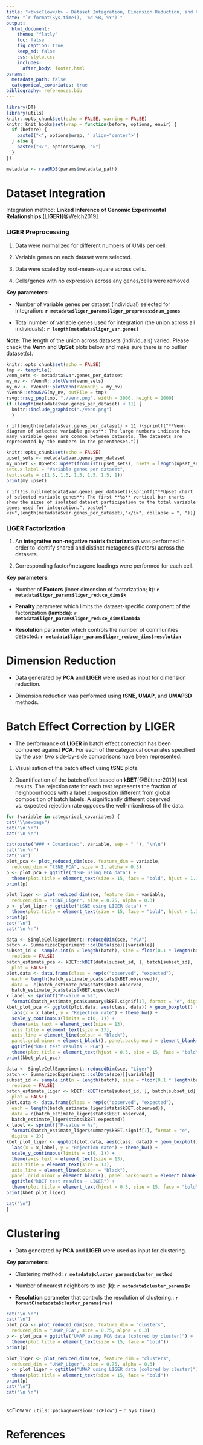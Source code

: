 ```yaml
---
title: "<b>scFlow</b> - Dataset Integration, Dimension Reduction, and Clustering Report"
date: "`r format(Sys.time(), '%d %B, %Y')`"
output:
  html_document:
    theme: "flatly"
    toc: false
    fig_caption: true
    keep_md: false
    css: style.css
    includes:
      after_body: footer.html
params:
  metadata_path: false
  categorical_covariates: true
bibliography: references.bib
---
```


```r
library(DT)
library(utils)
knitr::opts_chunk$set(echo = FALSE, warning = FALSE)
knitr::knit_hooks$set(wrap = function(before, options, envir) {
  if (before) {
    paste0("<", options$wrap, ' align="center">')
  } else {
    paste0("</", options$wrap, ">")
  }
})
```

```r
metadata <- readRDS(params$metadata_path)
```

# Dataset Integration

Integration method: **Linked Inference of Genomic Experimental Relationships (LIGER)**[@Welch2019]

### LIGER Preprocessing

1. Data were normalized for different numbers of UMIs per cell.

2. Variable genes on each dataset were selected.

3. Data were scaled by root-mean-square across cells.

4. Cells/genes with no expression across any genes/cells were removed.

**Key parameters:**

- Number of variable genes per dataset (individual) selected for integration: **`r metadata$liger_params$liger_preprocess$num_genes`**

- Total number of variable genes used for integration (the union across all individuals): **`r length(metadata$liger_var.genes)`**

**Note**: The length of the union across datasets (individuals) varied. Please check the **Venn** and **UpSet** plots below and make sure there is no outlier dataset(s).

<div class = "row">
<div class = "col-md-12">
```r
knitr::opts_chunk$set(echo = FALSE)
tmp <- tempfile()
venn_sets <- metadata$var.genes_per_dataset
my_nv <- nVennR::plotVenn(venn_sets)
my_nv <- nVennR::plotVenn(nVennObj = my_nv)
nVennR::showSVG(my_nv, outFile = tmp)
rsvg::rsvg_png(tmp, "./venn.png", width = 3000, height = 2000)
if (length(metadata$var.genes_per_dataset) < 11) {
  knitr::include_graphics("./venn.png")
  }
```
`r if(length(metadata$var.genes_per_dataset) < 11 ){sprintf("**Venn diagram of selected variable genes**: The large numbers indicate how many variable genes are common between datasets. The datasets are represented by the numbers in the parentheses.")}`
</div>
</div>
<div class = "row">
<div class = "col-md-12">
```r
knitr::opts_chunk$set(echo = FALSE)
upset_sets <- metadata$var.genes_per_dataset
my_upset <- UpSetR::upset(fromList(upset_sets), nsets = length(upset_sets),
sets.x.label = "Variable genes per dataset",
text.scale = c(1.5, 1.5, 1.5, 1.5, 1.5, 1))
print(my_upset)
```
`r if(!is.null(metadata$var.genes_per_dataset)){sprintf("**Upset chart of selected variable genes**: The first **%s** vertical bar charts show the sizes of isolated dataset participation to the total variable genes used for integration.", paste("<i>",length(metadata$var.genes_per_dataset),"</i>", collapse = ", "))}`
</div>
</div>

### LIGER Factorization

1. An **integrative non-negative matrix factorization** was performed in order to identify shared and distinct metagenes (factors) across the datasets.

2. Corresponding factor/metagene loadings were performed for each cell. 

**Key parameters:**

- Number of **Factors** (inner dimension of factorization; **k**): **`r metadata$liger_params$liger_reduce_dims$k`**

- **Penalty** parameter which limits the dataset-specific component of the factorization (**lambda**): **`r metadata$liger_params$liger_reduce_dims$lambda`**

- **Resolution** parameter which controls the number of communities detected: **`r metadata$liger_params$liger_reduce_dims$resolution`**

# Dimension Reduction

- Data generated by **PCA** and **LIGER** were used as input for dimension reduction. 

- Dimension reduction was performed using **tSNE**, **UMAP**, and **UMAP3D** methods.

# Batch Effect Correction by LIGER 

- The performance of **LIGER** in batch effect correction has been compared against **PCA**. For each of the categorical covariates specified by the user two side-by-side comparisons have been represented:

1. Visualisation of the batch effect using **tSNE** plots.

2. Quantification of the batch effect based on **kBET**[@Büttner2019] test results. The rejection rate for each test represents the fraction of neighbourhoods with a label composition different from global composition of batch labels. A significantly different observed vs. expected rejection rate opposes the well-mixedness of the data.

```r
for (variable in categorical_covariates) {
cat("\\newpage")
cat("\n \n")
cat("\n \n")

cat(paste("### • Covariate:", variable, sep = " "), "\n\n")
cat("\n \n")
cat("\n")
plot_pca <- plot_reduced_dim(sce, feature_dim = variable,
  reduced_dim = "tSNE_PCA", size = 1, alpha = 0.3)
p <- plot_pca + ggtitle("tSNE using PCA data") +
  theme(plot.title = element_text(size = 15, face = "bold", hjust = 1.1))
print(p)

plot_liger <- plot_reduced_dim(sce, feature_dim = variable,
  reduced_dim = "tSNE_Liger", size = 0.75, alpha = 0.3)
p <- plot_liger + ggtitle("tSNE using LIGER data") +
  theme(plot.title = element_text(size = 15, face = "bold", hjust = 1.1))
print(p)
cat("\n")
cat("\n \n")

data <- SingleCellExperiment::reducedDim(sce, "PCA")
batch <- SummarizedExperiment::colData(sce)[[variable]]
subset_id <- sample.int(n = length(batch), size = floor(0.1 * length(batch)),
  replace = FALSE)
batch_estimate_pca <- kBET::kBET(data[subset_id, ], batch[subset_id],
  plot = FALSE)
plot.data <- data.frame(class = rep(c("observed", "expected"),
  each = length(batch_estimate_pca$stats$kBET.observed)),
  data =  c(batch_estimate_pca$stats$kBET.observed,
  batch_estimate_pca$stats$kBET.expected))
x_label <- sprintf("P-value = %s",
  formatC(batch_estimate_pca$summary$kBET.signif[1], format = "e", digits = 2))
kbet_plot_pca <- ggplot(plot.data, aes(class, data)) + geom_boxplot() +
  labs(x = x_label, y = "Rejection rate") + theme_bw() +
  scale_y_continuous(limits = c(0, 1)) +
  theme(axis.text = element_text(size = 13),
  axis.title = element_text(size = 13),
  axis.line = element_line(colour = "black"),
  panel.grid.minor = element_blank(), panel.background = element_blank()) +
  ggtitle("kBET test results - PCA") +
  theme(plot.title = element_text(hjust = 0.5, size = 15, face = "bold"))
print(kbet_plot_pca)

data <- SingleCellExperiment::reducedDim(sce, "Liger")
batch <- SummarizedExperiment::colData(sce)[[variable]]
subset_id <- sample.int(n = length(batch), size = floor(0.1 * length(batch)),
  replace = FALSE)
batch_estimate_liger <- kBET::kBET(data[subset_id, ], batch[subset_id],
  plot = FALSE)
plot.data <- data.frame(class = rep(c("observed", "expected"),
  each = length(batch_estimate_liger$stats$kBET.observed)),
  data = c(batch_estimate_liger$stats$kBET.observed,
  batch_estimate_liger$stats$kBET.expected))
x_label <- sprintf("P-value = %s",
  formatC(batch_estimate_liger$summary$kBET.signif[1], format = "e",
  digits = 2))
kbet_plot_liger <- ggplot(plot.data, aes(class, data)) + geom_boxplot() +
  labs(x = x_label, y = "Rejection rate") + theme_bw() +
  scale_y_continuous(limits = c(0, 1)) +
  theme(axis.text = element_text(size = 13),
  axis.title = element_text(size = 13),
  axis.line = element_line(colour = "black"),
  panel.grid.minor = element_blank(), panel.background = element_blank()) +
  ggtitle("kBET test results - LIGER") +
  theme(plot.title = element_text(hjust = 0.5, size = 15, face = "bold"))
print(kbet_plot_liger)

cat("\n")
}
```

# Clustering 

- Data generated by **PCA** and **LIGER** were used as input for clustering.

**Key parameters:**

- Clustering method: **`r metadata$cluster_params$cluster_method`**

- Number of nearest neighbors to use (**k**): **`r metadata$cluster_params$k`**

- **Resolution** parameter that controls the resolution of clustering.: **`r formatC(metadata$cluster_params$res)`**

```r
cat("\n \n")
cat("\n")
plot_pca <- plot_reduced_dim(sce, feature_dim = "clusters",
  reduced_dim = "UMAP_PCA", size = 0.75, alpha = 0.3)
p <- plot_pca + ggtitle("UMAP using PCA data (colored by cluster)") +
  theme(plot.title = element_text(size = 15, face = "bold"))
print(p)

plot_liger <- plot_reduced_dim(sce, feature_dim = "clusters",
  reduced_dim = "UMAP_Liger", size = 0.75, alpha = 0.3)
p <- plot_liger + ggtitle("UMAP using LIGER data (colored by cluster)") +
  theme(plot.title = element_text(size = 15, face = "bold"))
print(p)
cat("\n")
cat("\n \n")
```
<br>scFlow v`r utils::packageVersion("scFlow")` -- `r Sys.time()`

# References